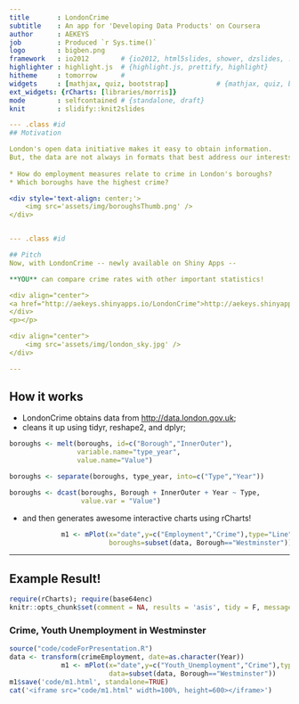 ```yaml
---
title       : LondonCrime
subtitle    : An app for 'Developing Data Products' on Coursera
author      : AEKEYS
job         : Produced `r Sys.time()`
logo        : bigben.png
framework   : io2012        # {io2012, html5slides, shower, dzslides, ...}
highlighter : highlight.js  # {highlight.js, prettify, highlight}
hitheme     : tomorrow      # 
widgets     : [mathjax, quiz, bootstrap]            # {mathjax, quiz, bootstrap}
ext_widgets: {rCharts: [libraries/morris]}
mode        : selfcontained # {standalone, draft}
knit        : slidify::knit2slides

--- .class #id
## Motivation

London's open data initiative makes it easy to obtain information.
But, the data are not always in formats that best address our interests.
 
* How do employment measures relate to crime in London's boroughs?
* Which boroughs have the highest crime?

<div style='text-align: center;'>
    <img src='assets/img/boroughsThumb.png' />
</div>


--- .class #id 

## Pitch
Now, with LondonCrime -- newly available on Shiny Apps -- 

**YOU** can compare crime rates with other important statistics!

<div align="center">
<a href="http://aekeys.shinyapps.io/LondonCrime">http://aekeys.shinyapps.io/LondonCrime</a>
</div>
<p></p>

<div align="center">
    <img src='assets/img/london_sky.jpg' />
</div>

---
```

## How it works

- LondonCrime obtains data from [http://data.london.gov.uk](http://data.london.gov.uk);  
- cleans it up using tidyr, reshape2, and dplyr;  
```r
boroughs <- melt(boroughs, id=c("Borough","InnerOuter"),
                 variable.name="type_year",
                 value.name="Value")

boroughs <- separate(boroughs, type_year, into=c("Type","Year"))

boroughs <- dcast(boroughs, Borough + InnerOuter + Year ~ Type,
                  value.var = "Value")
```
- and then generates awesome interactive charts using rCharts!  

```r
             m1 <- mPlot(x="date",y=c("Employment","Crime"),type="Line",
                         boroughs=subset(data, Borough=="Westminster"))
```


--- 

## Example Result!

```r
require(rCharts); require(base64enc)
knitr::opts_chunk$set(comment = NA, results = 'asis', tidy = F, message = T)
```
 
### Crime, Youth Unemployment in Westminster
 
```r
source("code/codeForPresentation.R") 
data <- transform(crimeEmployment, date=as.character(Year))
             m1 <- mPlot(x="date",y=c("Youth_Unemployment","Crime"),type="Line",
                         data=subset(data, Borough=="Westminster"))
m1$save('code/m1.html', standalone=TRUE)
cat('<iframe src="code/m1.html" width=100%, height=600></iframe>')
```

